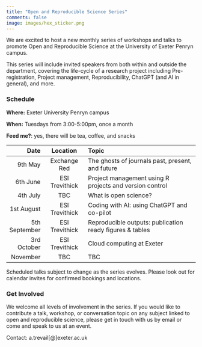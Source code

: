 ```yaml
---
title: "Open and Reproducible Science Series"
comments: false
image: images/hex_sticker.png
---
```


We are excited to host a new monthly series of workshops and talks to promote Open and Reproducible Science at the University of Exeter Penryn campus.

This series will include invited speakers from both within and outside the department, covering the life-cycle of a research project including Pre-registration, Project management, Reproducibility, ChatGPT (and AI in general), and more.

### Schedule

**Where:** Exeter University Penryn campus

**When:** Tuesdays from 3:00-5:00pm, once a month

**Feed me?**: yes, there will be tea, coffee, and snacks

| Date          | Location        | Topic              |
| ----:         | :----:          | :---------------    |
|       9th May | Exchange Red    | The ghosts of journals past, present, and future         |
|      6th June | ESI Trevithick  | Project management using R projects and version control  |
|      4th July | TBC             | What is open science?                                    |
|    1st August | ESI Trevithick  | Coding with AI: using ChatGPT and co-pilot               |
| 5th September | ESI Trevithick  | Reproducible outputs: publication ready figures & tables |
|   3rd October | ESI Trevithick  | Cloud computing at Exeter                                |
|      November |       TBC       | TBC   |


Scheduled talks subject to change as the series evolves. Please look out for calendar invites for confirmed bookings and locations.

### Get Involved

We welcome all levels of involvement in the series. If you would like to contribute a talk, workshop, or conversation topic on any subject linked to open and reproducible science, please get in touch with us by email or come and speak to us at an event.

Contact: a.trevail[@]exeter.ac.uk
